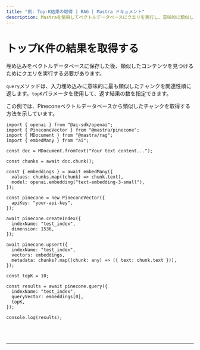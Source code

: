 ```yaml
---
title: "例: Top-K結果の取得 | RAG | Mastra ドキュメント"
description: Mastraを使用してベクトルデータベースにクエリを実行し、意味的に類似したチャンクを取得する例。
---
```



# トップK件の結果を取得する

埋め込みをベクトルデータベースに保存した後、類似したコンテンツを見つけるためにクエリを実行する必要があります。

`query`メソッドは、入力埋め込みに意味的に最も類似したチャンクを関連性順に返します。`topK`パラメータを使用して、返す結果の数を指定できます。

この例では、Pineconeベクトルデータベースから類似したチャンクを取得する方法を示しています。

```tsx copy
import { openai } from "@ai-sdk/openai";
import { PineconeVector } from "@mastra/pinecone";
import { MDocument } from "@mastra/rag";
import { embedMany } from "ai";

const doc = MDocument.fromText("Your text content...");

const chunks = await doc.chunk();

const { embeddings } = await embedMany({
  values: chunks.map((chunk) => chunk.text),
  model: openai.embedding("text-embedding-3-small"),
});

const pinecone = new PineconeVector({
  apiKey: "your-api-key",
});

await pinecone.createIndex({
  indexName: "test_index",
  dimension: 1536,
});

await pinecone.upsert({
  indexName: "test_index",
  vectors: embeddings,
  metadata: chunks?.map((chunk: any) => ({ text: chunk.text })),
});

const topK = 10;

const results = await pinecone.query({
  indexName: "test_index",
  queryVector: embeddings[0],
  topK,
});

console.log(results);
```

<br />
<br />
<hr className="dark:border-[#404040] border-gray-300" />
<br />
<br />
<GithubLink
  link={
    "https://github.com/mastra-ai/mastra/blob/main/examples/basics/rag/retrieve-results"
  }
/>
